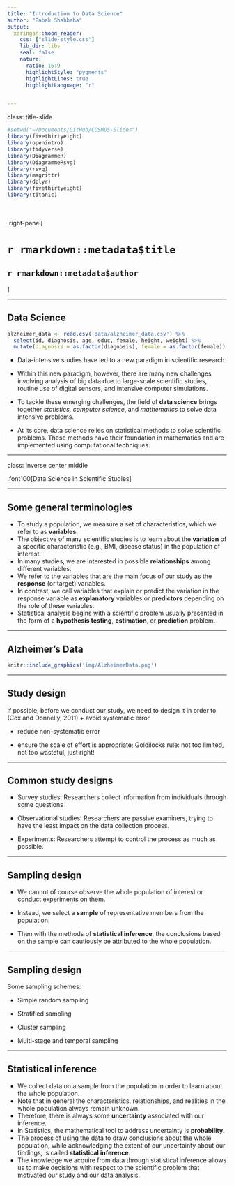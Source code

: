 ```yaml
---
title: "Introduction to Data Science"
author: "Babak Shahbaba"
output: 
  xaringan::moon_reader:
    css: ["slide-style.css"]
    lib_dir: libs
    seal: false
    nature:
      ratio: 16:9
      highlightStyle: "pygments"
      highlightLines: true
      highlightLanguage: "r"


---
```


class: title-slide

```r
#setwd("~/Documents/GitHub/COSMOS-Slides")
library(fivethirtyeight)
library(openintro)
library(tidyverse)
library(DiagrammeR)
library(DiagrammeRsvg)
library(rsvg)
library(magrittr)
library(dplyr)
library(fivethirtyeight)
library(titanic)
```

<br>
<br>
.right-panel[ 
<br>

# `r rmarkdown::metadata$title`

## `r rmarkdown::metadata$author`

]


---


## Data Science 

```r

alzheimer_data <- read.csv('data/alzheimer_data.csv') %>% 
  select(id, diagnosis, age, educ, female, height, weight) %>% 
  mutate(diagnosis = as.factor(diagnosis), female = as.factor(female))

```

- Data-intensive studies have led to a new paradigm in scientific research. 

- Within this new paradigm, however, there are many new challenges involving analysis of big data due to large-scale scientific studies, routine use of digital sensors, and intensive computer simulations.

- To tackle these emerging challenges, the field of __data science__ brings together _statistics, computer science_, and _mathematics_ to solve data intensive problems.

- At its core, data science relies on statistical methods to solve scientific problems. These methods have their foundation in mathematics and are implemented using computational techniques. 


---

class: inverse center middle

.font100[Data Science in Scientific Studies]




---

## Some general terminologies

- To study a population, we measure a set of characteristics, which we refer to as __variables__.
- The objective of many scientific studies is to
learn about the __variation__ of a specific characteristic
(e.g., BMI, disease status) in the population of interest. 
- In many studies, we are interested in possible __relationships__ among different variables.
- We refer to the variables that are the main focus of our study as the
__response__ (or target) variables. 
- In contrast, we call variables that explain or predict the variation in the response variable as
__explanatory__ variables or __predictors__ depending on the role of these variables.
- Statistical analysis begins with a scientific problem usually presented
in the form of a __hypothesis testing__, __estimation__, or __prediction__
problem. 
 


---

## Alzheimer's Data

```r
knitr::include_graphics('img/AlzheimerData.png')
```





---

## Study design

If possible, before we conduct our study, we need to design it in order to (Cox and Donnelly, 2011)
  + avoid systematic error
  
  + reduce non-systematic error
  
  + ensure the scale of effort is appropriate; Goldilocks rule: not too limited, not too wasteful, just right!



---

## Common study designs

- Survey studies: Researchers collect information from individuals through some questions

- Observational studies: Researchers are passive examiners, trying to have the least impact on the data collection process.  

- Experiments: Researchers attempt to control the process as much as possible.


---

## Sampling design

- We cannot of course observe the whole population of interest or conduct experiments on them. 

- Instead, we select a __sample__ of representative members from the population.

- Then with the methods of __statistical inference__, the conclusions based on the sample can cautiously be attributed to the whole population.

---

## Sampling design

Some sampling schemes:

- Simple random sampling

- Stratified sampling

- Cluster sampling

- Multi-stage and temporal sampling


---


## Statistical inference

- We collect data on a sample from the population in order to learn about the whole population. 
- Note that in general the characteristics, relationships, and realities in the whole population always remain unknown. 
- Therefore, there is always some __uncertainty__ associated with our inference. 
- In Statistics, the mathematical tool to address uncertainty is __probability__. 
- The process of using the data to draw conclusions about the whole population, while acknowledging the extent of our uncertainty about our findings, is called __statistical inference__. 
- The knowledge we acquire from data through statistical inference allows us to make decisions with respect to the scientific problem that
motivated our study and our data analysis. 



